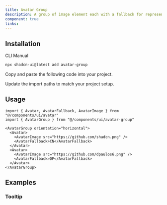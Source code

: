```yaml
---
title: Avatar Group
description: A group of image element each with a fallback for representing multiple users.
component: true
links:
---
```


<ComponentPreview
  name="avatar-group-demo"
  title="Avatar Group"
  description="A group of avatars each with a fallback."
/>

## Installation

<Tabs defaultValue="cli">

<TabsList>
  <TabsTrigger value="cli">CLI</TabsTrigger>
  <TabsTrigger value="manual">Manual</TabsTrigger>
</TabsList>
<TabsContent value="cli">

```bash
npx shadcn-ui@latest add avatar-group
```

</TabsContent>

<TabsContent value="manual">

<Steps>

<Step>Copy and paste the following code into your project.</Step>

<ComponentSource name="avatar-group" />

<Step>Update the import paths to match your project setup.</Step>

</Steps>

</TabsContent>

</Tabs>

## Usage

```tsx
import { Avatar, AvatarFallback, AvatarImage } from "@/components/ui/avatar"
import { AvatarGroup } from "@/components/ui/avatar-group"
```

```tsx
<AvatarGroup orientation="horizontal">
  <Avatar>
    <AvatarImage src="https://github.com/shadcn.png" />
    <AvatarFallback>CN</AvatarFallback>
  </Avatar>
  <Avatar>
    <AvatarImage src="https://github.com/dpaulos6.png" />
    <AvatarFallback>DP</AvatarFallback>
  </Avatar>
</AvatarGroup>
```

## Examples

### Tooltip

<ComponentPreview
  name="avatar-group-tooltip"
  title="Avatar Group with Tooltip"
  description="A group of avatars with a tooltip."
/>

